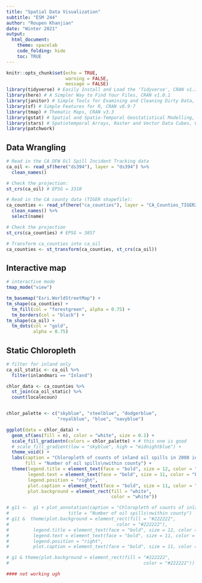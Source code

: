 ```yaml
---
title: "Spatial Data Visualization"
subtitle: "ESM 244"
author: "Roupen Khanjian"
date: "Winter 2021"
output: 
  html_document:
    theme: spacelab
    code_folding: hide
    toc: TRUE 
---
```


```r
knitr::opts_chunk$set(echo = TRUE,
                      warning = FALSE,
                      message = FALSE)
library(tidyverse) # Easily Install and Load the 'Tidyverse', CRAN v1.3.0
library(here) # A Simpler Way to Find Your Files, CRAN v1.0.1
library(janitor) # Simple Tools for Examining and Cleaning Dirty Data, CRAN v2.1.0
library(sf) # Simple Features for R, CRAN v0.9-7
library(tmap) # Thematic Maps, CRAN v3.3
library(gstat) # Spatial and Spatio-Temporal Geostatistical Modelling, Prediction and Simulation, CRAN v2.0-6
library(stars) # Spatiotemporal Arrays, Raster and Vector Data Cubes, CRAN v0.5-1
library(patchwork)
```

## Data Wrangling 

```r
# Read in the CA DFW Oil Spill Incident Tracking data
ca_oil <- read_sf(here("ds394"), layer = "ds394") %>% 
  clean_names()

# Check the projection:
st_crs(ca_oil) # EPSG = 3310

# Read in the CA county data (TIGER shapefile):
ca_counties <- read_sf(here("ca_counties"), layer = "CA_Counties_TIGER2016") %>% 
  clean_names() %>% 
  select(name)

# Check the projection
st_crs(ca_counties) # EPSG = 3857

# Transform ca_counties into ca_oil
ca_counties <- st_transform(ca_counties, st_crs(ca_oil))

```

## Interactive map

```r

# interactive mode
tmap_mode("view")

tm_basemap("Esri.WorldStreetMap") +
tm_shape(ca_counties) +
  tm_fill(col = "forestgreen", alpha = 0.75) +
  tm_borders(col = "black") +
tm_shape(ca_oil) +
  tm_dots(col = "gold",
          alpha = 0.75) 

```

## Static Chloropleth

```r

# filter for inland only
ca_oil_static <- ca_oil %>% 
  filter(inlandmari == "Inland") 

chlor_data <- ca_counties %>%
  st_join(ca_oil_static) %>% 
  count(localecoun)


chlor_palette <- c("skyblue", "steelblue", "dodgerblue", 
                   "royalblue", "blue", "navyblue")

ggplot(data = chlor_data) +
  geom_sf(aes(fill = n), color = "white", size = 0.1) +
  scale_fill_gradientn(colors = chlor_palette) + # this one is good
  # scale_fill_gradient(low = "skyblue", high = "midnightblue") +
  theme_void() +
  labs(caption = "Chloropleth of counts of inland oil spills in 2008 in California",
       fill = "Number of oil spills\nwithin county") +
  theme(legend.title = element_text(face = "bold", size = 12, color = "black"),
        legend.text = element_text(face = "bold", size = 11, color = "black"),
        legend.position = "right",
        plot.caption = element_text(face = "bold", size = 11, color = "black"),
        plot.background = element_rect(fill = "white",
                                       color = "white"))

# g11 <-  g1 + plot_annotation(caption = "Chloropleth of counts of inland oil spills in 2008 in California",
#                      title = "Number of oil spills\nwithin county")  
# g11 &  theme(plot.background = element_rect(fill = "#222222",
#                                        color = "#222222"),
#         legend.title = element_text(face = "bold", size = 12, color = "white"),
#         legend.text = element_text(face = "bold", size = 11, color = "white"),
#         legend.position = "right",
#         plot.caption = element_text(face = "bold", size = 11, color = "white"))

# g1 & theme(plot.background = element_rect(fill = "#222222",
#                                                  color = "#222222"))

#### not working ugh

```


